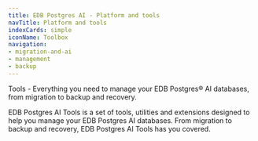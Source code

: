 ```yaml
---
title: EDB Postgres AI - Platform and tools
navTitle: Platform and tools
indexCards: simple
iconName: Toolbox
navigation:
- migration-and-ai
- management
- backup
---
```


Tools - Everything you need to manage your EDB Postgres® AI databases, from migration to backup and recovery.

EDB Postgres AI Tools is a set of tools, utilities and extensions designed to help you manage your EDB Postgres AI databases. From migration to backup and recovery, EDB Postgres AI Tools has you covered.

